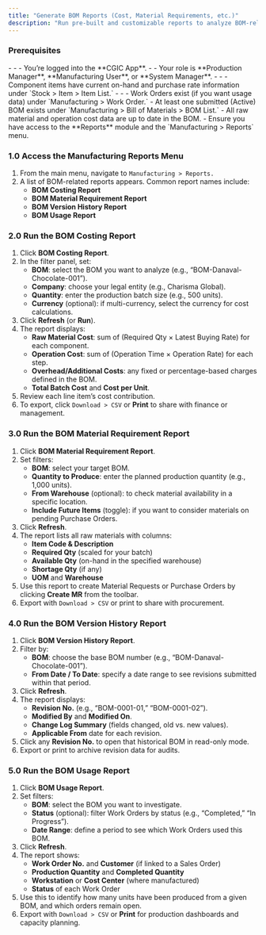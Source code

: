 ```yaml
---
title: "Generate BOM Reports (Cost, Material Requirements, etc.)"
description: "Run pre-built and customizable reports to analyze BOM‐related data—such as total production cost, raw material requirements, and version history—so you can make informed decisions about manufacturing, procurement, and pricing in the CGIC App."
---
```


### Prerequisites

<CardGroup cols={1}>
  <Card title="Logged In & Role" icon="user" iconType="duotone">
    - - - You’re logged into the **CGIC App**.
        - - Your role is **Production Manager**, **Manufacturing User**, or **System Manager**.
  </Card>
  <Card title="Stock & Production Data" icon="chart-pie-simple-circle-currency" iconType="duotone">
    - - - Component items have current on-hand and purchase rate information under `Stock > Item > Item List.`
    - - - Work Orders exist (if you want usage data) under `Manufacturing > Work Order.`
  </Card>
</CardGroup>

<Card title="Items & BOMs" icon="sitemap" iconType="duotone">
  - At least one submitted (Active) BOM exists under `Manufacturing > Bill of Materials > BOM List.`
  - All raw material and operation cost data are up to date in the BOM.
</Card>

<Card title="Permissions" icon="explosion" iconType="duotone">
  - Ensure you have access to the **Reports** module and the `Manufacturing > Reports` menu.
</Card>

### 1.0 Access the Manufacturing Reports Menu

1. From the main menu, navigate to `Manufacturing > Reports.`
2. A list of BOM-related reports appears. Common report names include:
   - **BOM Costing Report**
   - **BOM Material Requirement Report**
   - **BOM Version History Report**
   - **BOM Usage Report**

### 2.0 Run the BOM Costing Report

1. Click **BOM Costing Report**.
2. In the filter panel, set:
   - **BOM**: select the BOM you want to analyze (e.g., “BOM-Danaval-Chocolate-001”).
   - **Company**: choose your legal entity (e.g., Charisma Global).
   - **Quantity**: enter the production batch size (e.g., 500 units).
   - **Currency** (optional): if multi-currency, select the currency for cost calculations.
3. Click **Refresh** (or **Run**).
4. The report displays:
   - **Raw Material Cost**: sum of (Required Qty × Latest Buying Rate) for each component.
   - **Operation Cost**: sum of (Operation Time × Operation Rate) for each step.
   - **Overhead/Additional Costs**: any fixed or percentage-based charges defined in the BOM.
   - **Total Batch Cost** and **Cost per Unit**.
5. Review each line item’s cost contribution.
6. To export, click `Download > CSV` or **Print** to share with finance or management.

### 3.0 Run the BOM Material Requirement Report

1. Click **BOM Material Requirement Report**.
2. Set filters:
   - **BOM**: select your target BOM.
   - **Quantity to Produce**: enter the planned production quantity (e.g., 1,000 units).
   - **From Warehouse** (optional): to check material availability in a specific location.
   - **Include Future Items** (toggle): if you want to consider materials on pending Purchase Orders.
3. Click **Refresh**.
4. The report lists all raw materials with columns:
   - **Item Code & Description**
   - **Required Qty** (scaled for your batch)
   - **Available Qty** (on-hand in the specified warehouse)
   - **Shortage Qty** (if any)
   - **UOM** and **Warehouse**
5. Use this report to create Material Requests or Purchase Orders by clicking **Create MR** from the toolbar.
6. Export with `Download > CSV` or print to share with procurement.

### 4.0 Run the BOM Version History Report

1. Click **BOM Version History Report**.
2. Filter by:
   - **BOM**: choose the base BOM number (e.g., “BOM-Danaval-Chocolate-001”).
   - **From Date / To Date**: specify a date range to see revisions submitted within that period.
3. Click **Refresh**.
4. The report displays:
   - **Revision No.** (e.g., “BOM-0001-01,” “BOM-0001-02”).
   - **Modified By** and **Modified On**.
   - **Change Log Summary** (fields changed, old vs. new values).
   - **Applicable From** date for each revision.
5. Click any **Revision No.** to open that historical BOM in read-only mode.
6. Export or print to archive revision data for audits.

### 5.0 Run the BOM Usage Report

1. Click **BOM Usage Report**.
2. Set filters:
   - **BOM**: select the BOM you want to investigate.
   - **Status** (optional): filter Work Orders by status (e.g., “Completed,” “In Progress”).
   - **Date Range**: define a period to see which Work Orders used this BOM.
3. Click **Refresh**.
4. The report shows:
   - **Work Order No.** and **Customer** (if linked to a Sales Order)
   - **Production Quantity** and **Completed Quantity**
   - **Workstation** or **Cost Center** (where manufactured)
   - **Status** of each Work Order
5. Use this to identify how many units have been produced from a given BOM, and which orders remain open.
6. Export with `Download > CSV` or **Print** for production dashboards and capacity planning.
